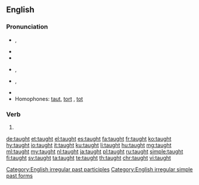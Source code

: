 ==English==

===Pronunciation===
* {{a|UK}} {{enPR|tôt}}, {{IPA|/tɔːt/|lang=en}}
* {{audio|en-uk-taught.ogg|Audio (UK)|lang=en}}
* {{rhymes|ɔːt|lang=en}}
* {{a|US}} {{enPR|tôt}}, {{IPA|/tɔt/|lang=en}}
* {{a|cot-caught}} {{enPR|tät}}, {{IPA|/tɑt/|lang=en}}
* {{audio|en-us-taught.ogg|Audio (US)|lang=en}}
* Homophones: [[taut]], [[tort]] {{qualifier|non-rhotic accents}}, [[tot]] {{qualifier|with cot-caught merger}}

===Verb===
{{head|en|verb form}}

# {{en-past of|teach}}

[[Category:English irregular past participles]]
[[Category:English irregular simple past forms]]

[[de:taught]]
[[et:taught]]
[[el:taught]]
[[es:taught]]
[[fa:taught]]
[[fr:taught]]
[[ko:taught]]
[[hy:taught]]
[[io:taught]]
[[it:taught]]
[[ku:taught]]
[[li:taught]]
[[hu:taught]]
[[mg:taught]]
[[ml:taught]]
[[my:taught]]
[[nl:taught]]
[[ja:taught]]
[[pl:taught]]
[[ru:taught]]
[[simple:taught]]
[[fi:taught]]
[[sv:taught]]
[[ta:taught]]
[[te:taught]]
[[th:taught]]
[[chr:taught]]
[[vi:taught]]